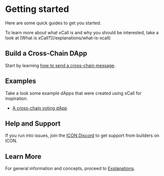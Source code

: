 
# Getting started

Here are some quick guides to get you started.

<Callout type="info" emoji="💡">
  To learn more about what xCall is and why you should be interested, take a look at [What is xCall?](/explanations/what-is-xcall)
</Callout>


## Build a Cross-Chain DApp  

Start by learning [how to send a cross-chain message](/quickstart/sending-a-message).

## Examples

Take a look some example dApps that were created using xCall for inspiration. 

* [A cross-chain voting dApp](https://github.com/icon-community/crosschain-voting-dapp)

## Help and Support

If you run into issues, join the [ICON Discord](https://icon.community/icondiscord/) to get support from builders on ICON.

## Learn More

For general information and concepts, proceed to [Explanations](/explanations).

